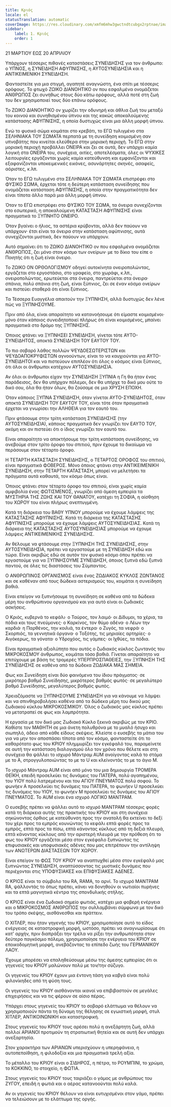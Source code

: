 ```yaml
---
title: Κριός
locale: el
statusTranslation: automatic
coverImage: https://res.cloudinary.com/xmfm6mhw3gwctndtcubgx2rptnae/image/upload/v1741354450/small_cover_tratado_esoterico_de_astrologia_hermetica_6210a35442.webp
sidebar:
    label: 1. Κριός
    order: 1
---
```

21 ΜΑΡΤΙΟΥ ΕΩΣ 20 ΑΠΡΙΛΙΟΥ

Υπάρχουν τέσσερις πιθανές καταστάσεις ΣΥΝΕΙΔΗΣΗΣ για τον άνθρωπο: ο ΥΠΝΟΣ, η ΣΥΝΕΙΔΗΣΗ ΑΦΥΠΝΙΣΗΣ, η ΑΥΤΟΣΥΝΕΙΔΗΣΙΑ και η ΑΝΤΙΚΕΙΜΕΝΙΚΗ ΣΥΝΕΙΔΗΣΗ.

Φανταστείτε για μια στιγμή, αγαπητέ αναγνώστη, ένα σπίτι με τέσσερις ορόφους. Το φτωχό ΖΩΙΚΟ ΔΙΑΝΟΗΤΙΚΟ ον που εσφαλμένα ονομάζεται ΑΝΘΡΩΠΟΣ ζει συνήθως στους δύο κάτω ορόφους, αλλά ποτέ στη ζωή του δεν χρησιμοποιεί τους δύο επάνω ορόφους.

Το ΖΩΙΚΟ ΔΙΑΝΟΗΤΙΚΟ ον χωρίζει την οδυνηρή και άθλια ζωή του μεταξύ του κοινού και συνηθισμένου ύπνου και της κακώς αποκαλούμενης κατάστασης ΑΦΥΠΝΙΣΗΣ, η οποία δυστυχώς είναι μια άλλη μορφή ύπνου.

Ενώ το φυσικό σώμα κοιμάται στο κρεβάτι, το ΕΓΩ τυλιγμένο στα ΣΕΛΗΝΙΑΚΑ ΤΟΥ ΣΩΜΑΤΑ περπατά με τη συνείδηση κοιμισμένη σαν υπνοβάτης που κινείται ελεύθερα στην μοριακή περιοχή. Το ΕΓΩ στην μοριακή περιοχή προβάλλει ΟΝΕΙΡΑ και ζει σε αυτά, δεν υπάρχει καμία λογική στα ΟΝΕΙΡΑ του, συνέχεια, αιτίες, αποτελέσματα, όλες οι ΨΥΧΙΚΕΣ λειτουργίες εργάζονται χωρίς καμία κατεύθυνση και εμφανίζονται και εξαφανίζονται υποκειμενικές εικόνες, ασυνάρτητες σκηνές, ασαφείς, αόριστες, κ.λπ.

Όταν το ΕΓΩ τυλιγμένο στα ΣΕΛΗΝΙΑΚΑ ΤΟΥ ΣΩΜΑΤΑ επιστρέφει στο ΦΥΣΙΚΟ ΣΩΜΑ, έρχεται τότε η δεύτερη κατάσταση συνείδησης που ονομάζεται κατάσταση ΑΦΥΠΝΙΣΗΣ, η οποία στην πραγματικότητα δεν είναι τίποτα άλλο παρά μια άλλη μορφή ύπνου.

Όταν το ΕΓΩ επιστρέφει στο ΦΥΣΙΚΟ ΤΟΥ ΣΩΜΑ, τα όνειρα συνεχίζονται στο εσωτερικό, η αποκαλούμενη ΚΑΤΑΣΤΑΣΗ ΑΦΥΠΝΙΣΗΣ είναι πραγματικά το ΞΥΠΝΗΤΟ ΟΝΕΙΡΟ.

Όταν βγαίνει ο ήλιος, τα αστέρια κρύβονται, αλλά δεν παύουν να υπάρχουν· έτσι είναι τα όνειρα στην κατάσταση αφύπνισης, αυτά συνεχίζονται μυστικά, δεν παύουν να υπάρχουν.

Αυτό σημαίνει ότι το ΖΩΙΚΟ ΔΙΑΝΟΗΤΙΚΟ ον που εσφαλμένα ονομάζεται ΑΝΘΡΩΠΟΣ, ζει μόνο στον κόσμο των ονείρων· με το δίκιο του είπε ο Ποιητής ότι η ζωή είναι όνειρο.

Το ΖΩΙΚΟ ΟΝ ΟΡΘΟΛΟΓΙΣΜΟΥ οδηγεί αυτοκίνητα ονειροπολώντας, εργάζεται στο εργοστάσιο, στο γραφείο, στο χωράφι, κ.λπ., ονειροπολώντας, ερωτεύεται στα όνειρα, παντρεύεται στα όνειρα· σπάνια, πολύ σπάνια στη ζωή, είναι ξύπνιος, ζει σε έναν κόσμο ονείρων και πιστεύει σταθερά ότι είναι ξύπνιος.

Τα Τέσσερα Ευαγγέλια απαιτούν την ΞΥΠΝΗΣΗ, αλλά δυστυχώς δεν λένε πώς να ΞΥΠΝΗΣΟΥΜΕ.

Πριν από όλα, είναι απαραίτητο να κατανοήσουμε ότι είμαστε κοιμισμένοι· μόνο όταν κάποιος συνειδητοποιεί πλήρως ότι είναι κοιμισμένος, μπαίνει πραγματικά στο δρόμο της ΞΥΠΝΗΣΗΣ.

Όποιος φτάνει να ΞΥΠΝΗΣΕΙ ΣΥΝΕΙΔΗΣΗ, γίνεται τότε ΑΥΤΟ-ΣΥΝΕΙΔΗΤΟΣ, αποκτά ΣΥΝΕΙΔΗΣΗ ΤΟΥ ΕΑΥΤΟΥ ΤΟΥ.

Το πιο σοβαρό λάθος πολλών ΨΕΥΔΟΕΣΩΤΕΡΙΣΤΩΝ και ΨΕΥΔΟΑΠΟΚΡΥΦΙΣΤΩΝ αγνοούντων, είναι το να καυχιούνται για ΑΥΤΟ-ΣΥΝΕΙΔΗΤΟΙ και να πιστεύουν επιπλέον ότι όλος ο κόσμος είναι ξύπνιος, ότι όλοι οι άνθρωποι κατέχουν ΑΥΤΟΣΥΝΕΙΔΗΣΙΑ.

Αν όλοι οι άνθρωποι είχαν την ΣΥΝΕΙΔΗΣΗ ΞΥΠΝΙΑ η Γη θα ήταν ένας παράδεισος, δεν θα υπήρχαν πόλεμοι, δεν θα υπήρχε το δικό μου ούτε το δικό σου, όλα θα ήταν όλων, θα ζούσαμε σε μια ΧΡΥΣΗ ΕΠΟΧΗ.

Όταν κάποιος ΞΥΠΝΑ ΣΥΝΕΙΔΗΣΗ, όταν γίνεται ΑΥΤΟ-ΣΥΝΕΙΔΗΤΟΣ, όταν αποκτά ΣΥΝΕΙΔΗΣΗ ΤΟΥ ΕΑΥΤΟΥ ΤΟΥ, είναι τότε όταν πραγματικά έρχεται να γνωρίσει την ΑΛΗΘΕΙΑ για τον εαυτό του.

Πριν φτάσουμε στην τρίτη κατάσταση ΣΥΝΕΙΔΗΣΗΣ (την ΑΥΤΟΣΥΝΕΙΔΗΣΙΑ), κάποιος πραγματικά δεν γνωρίζει τον ΕΑΥΤΟ ΤΟΥ, ακόμη και αν πιστεύει ότι ο ίδιος γνωρίζει τον εαυτό του.

Είναι απαραίτητο να αποκτήσουμε την τρίτη κατάσταση συνείδησης, να ανεβούμε στον τρίτο όροφο του σπιτιού, πριν έχουμε το δικαίωμα να περάσουμε στον τέταρτο όροφο.

Η ΤΕΤΑΡΤΗ ΚΑΤΑΣΤΑΣΗ ΣΥΝΕΙΔΗΣΗΣ, ο ΤΕΤΑΡΤΟΣ ΟΡΟΦΟΣ του σπιτιού, είναι πραγματικά ΦΟΒΕΡΟΣ. Μόνο όποιος φτάνει στην ΑΝΤΙΚΕΙΜΕΝΙΚΗ ΣΥΝΕΙΔΗΣΗ, στην ΤΕΤΑΡΤΗ ΚΑΤΑΣΤΑΣΗ, μπορεί να μελετήσει τα πράγματα αυτά καθαυτά, τον κόσμο όπως είναι.

Όποιος φτάνει στον τέταρτο όροφο του σπιτιού, είναι χωρίς καμία αμφιβολία ένας ΦΩΤΙΣΜΕΝΟΣ, γνωρίζει από άμεση εμπειρία τα ΜΥΣΤΗΡΙΑ ΤΗΣ ΖΩΗΣ ΚΑΙ ΤΟΥ ΘΑΝΑΤΟΥ, κατέχει τη ΣΟΦΙΑ, η αίσθηση του ΧΩΡΟΥ του είναι πλήρως ανεπτυγμένη.

Κατά τη διάρκεια του ΒΑΘΥ ΥΠΝΟΥ μπορούμε να έχουμε λάμψεις της ΚΑΤΑΣΤΑΣΗΣ ΑΦΥΠΝΙΣΗΣ. Κατά τη διάρκεια της ΚΑΤΑΣΤΑΣΗΣ ΑΦΥΠΝΙΣΗΣ μπορούμε να έχουμε λάμψεις ΑΥΤΟΣΥΝΕΙΔΗΣΙΑΣ. Κατά τη διάρκεια της ΚΑΤΑΣΤΑΣΗΣ ΑΥΤΟΣΥΝΕΙΔΗΣΙΑΣ μπορούμε να έχουμε λάμψεις ΑΝΤΙΚΕΙΜΕΝΙΚΗΣ ΣΥΝΕΙΔΗΣΗΣ.

Αν θέλουμε να φτάσουμε στην ΞΥΠΝΗΣΗ ΤΗΣ ΣΥΝΕΙΔΗΣΗΣ, στην ΑΥΤΟΣΥΝΕΙΔΗΣΙΑ, πρέπει να εργαστούμε με τη ΣΥΝΕΙΔΗΣΗ εδώ και τώρα. Είναι ακριβώς εδώ σε αυτόν τον φυσικό κόσμο όπου πρέπει να εργαστούμε για να ΞΥΠΝΗΣΟΥΜΕ ΣΥΝΕΙΔΗΣΗ, όποιος ξυπνά εδώ ξυπνά παντού, σε όλες τις διαστάσεις του Σύμπαντος.

Ο ΑΝΘΡΩΠΙΝΟΣ ΟΡΓΑΝΙΣΜΟΣ είναι ένας ΖΩΔΙΑΚΟΣ ΚΥΚΛΟΣ ΖΩΝΤΑΝΟΣ και σε καθέναν από τους δώδεκα αστερισμούς του, κοιμάται η συνείδηση βαθιά.

Είναι επείγον να ξυπνήσουμε τη συνείδηση σε καθένα από τα δώδεκα μέρη του ανθρώπινου οργανισμού και για αυτό είναι οι ζωδιακές ασκήσεις.

Ο Κριός, κυβερνά το κεφάλι· ο Ταύρος, τον λαιμό· οι Δίδυμοι, τα χέρια, τα πόδια και τους πνεύμονες· ο Καρκίνος, τον θύμο αδένα· ο Λέων την καρδιά· η Παρθένος, την κοιλιά, τα έντερα· ο Ζυγός, τα νεφρά· ο Σκορπιός, τα γεννητικά όργανα· ο Τοξότης, τις μηριαίες αρτηρίες· ο Αιγόκερως, τα γόνατα· ο Υδροχόος, τις γάμπες· οι Ιχθύες, τα πόδια.

Είναι πραγματικά αξιολύπητο που αυτός ο ζωδιακός κύκλος ζωντανός του ΜΙΚΡΟΚΟΣΜΟΥ άνθρωπος, κοιμάται τόσο βαθιά. Γίνεται απαραίτητο να επιτύχουμε με βάση τις τρομερές ΥΠΕΡΠΡΟΣΠΑΘΕΙΕΣ, την ΞΥΠΝΗΣΗ ΤΗΣ ΣΥΝΕΙΔΗΣΗΣ σε καθένα από τα δώδεκα ΖΩΔΙΑΚΑ ΜΑΣ ΣΗΜΕΙΑ.

Φως και Συνείδηση είναι δύο φαινόμενα του ίδιου πράγματος· σε μικρότερο βαθμό Συνείδησης, μικρότερος βαθμός φωτός· σε μεγαλύτερο βαθμό Συνείδησης, μεγαλύτερος βαθμός φωτός.

Χρειαζόμαστε να ΞΥΠΝΗΣΟΥΜΕ ΣΥΝΕΙΔΗΣΗ για να κάνουμε να λάμψει και να σπινθηροβολήσει καθένα από τα δώδεκα μέρη του δικού μας ζωδιακού κύκλου ΜΙΚΡΟΚΟΣΜΙΚΟΥ. Όλος ο ζωδιακός μας κύκλος πρέπει να μετατραπεί σε φως και λαμπρότητα.

Η εργασία με τον δικό μας Ζωδιακό Κύκλο ξεκινά ακριβώς με τον ΚΡΙΟ. Καθίστε τον ΜΑΘΗΤΗ σε μια άνετη πολυθρόνα με το μυαλό ήσυχο και σιωπηλό, άδειο από κάθε είδους σκέψεις. Κλείστε ο ευσεβής τα μάτια του για να μην τον αποσπάσει τίποτα από τον κόσμο, φανταστείτε ότι το καθαρότατο φως του ΚΡΙΟΥ πλημμυρίζει τον εγκέφαλό του, παραμείνετε σε αυτή την κατάσταση διαλογισμού όλο τον χρόνο που θέλετε και στη συνέχεια θα ψάλλει το ισχυρό Μάντραμ AUM ανοίγοντας καλά το στόμα με το A, στρογγυλοποιώντας το με το U και κλείνοντάς το με το άγιο M.

Το ισχυρό Μάντραμ AUM είναι από μόνο του μια δημιουργία ΤΡΟΜΕΡΑ ΘΕΪΚΗ, επειδή προσελκύει τις δυνάμεις του ΠΑΤΕΡΑ, πολύ αγαπημένου, του ΥΙΟΥ πολύ λατρεμένου και του ΑΓΙΟΥ ΠΝΕΥΜΑΤΟΣ πολύ σοφού. Το φωνήεν A προσελκύει τις δυνάμεις του ΠΑΤΕΡΑ, το φωνήεν U προσελκύει τις δυνάμεις του ΥΙΟΥ, το φωνήεν M προσελκύει τις δυνάμεις του ΑΓΙΟΥ ΠΝΕΥΜΑΤΟΣ. Το AUM είναι ένα ισχυρό ΛΟΓΙΚΟ ΜΑΝΤΡΑΜ.

Ο ευσεβής πρέπει να ψάλλει αυτό το ισχυρό ΜΑΝΤΡΑΜ τέσσερις φορές κατά τη διάρκεια αυτής της πρακτικής του ΚΡΙΟΥ και στη συνέχεια σηκώνοντας όρθιος με κατεύθυνση προς την ανατολή θα εκτείνει το δεξί του χέρι προς τα εμπρός κουνώντας το κεφάλι επτά φορές προς τα εμπρός, επτά προς τα πίσω, επτά κάνοντας κύκλους από τη δεξιά πλευρά, επτά κάνοντας κύκλους από την αριστερή πλευρά με την πρόθεση ότι το φως του ΚΡΙΟΥ εργάζεται μέσα στον εγκέφαλο ξυπνώντας τις επιφυσιακές και υποφυσιακές αδένες που μας επιτρέπουν την αντίληψη των ΑΝΩΤΕΡΩΝ ΔΙΑΣΤΑΣΕΩΝ ΤΟΥ ΧΩΡΟΥ.

Είναι επείγον το ΦΩΣ ΤΟΥ ΚΡΙΟΥ να αναπτυχθεί μέσα στον εγκέφαλό μας ξυπνώντας ΣΥΝΕΙΔΗΣΗ, αναπτύσσοντας τις μυστικές δυνάμεις που περιέχονται στις ΥΠΟΦΥΣΙΑΚΕΣ και ΕΠΙΦΥΣΙΑΚΕΣ ΑΔΕΝΕΣ.

Ο ΚΡΙΟΣ είναι το σύμβολο του RA, RAMA, το αρνί. Το ισχυρό ΜΑΝΤΡΑΜ RA, ψάλλοντάς το όπως πρέπει, κάνει να δονηθούν οι νωτιαίοι πυρήνες και τα επτά μαγνητικά κέντρα της σπονδυλικής στήλης.

Ο ΚΡΙΟΣ είναι ένα ζωδιακό σημείο φωτιάς, κατέχει μια φοβερή ενέργεια και ο ΜΙΚΡΟΚΟΣΜΟΣ ΑΝΘΡΩΠΟΣ την συλλαμβάνει σύμφωνα με τον δικό του τρόπο σκέψης, αισθάνεσθαι και πράττειν.

Ο ΧΙΤΛΕΡ, που ήταν γηγενής του ΚΡΙΟΥ, χρησιμοποίησε αυτό το είδος ενέργειας σε καταστροφική μορφή, ωστόσο, πρέπει να αναγνωρίσουμε ότι κατ' αρχήν, πριν διαπράξει την τρέλα να ρίξει την ανθρωπότητα στον δεύτερο παγκόσμιο πόλεμο, χρησιμοποίησε την ενέργεια του ΚΡΙΟΥ σε εποικοδομητική μορφή, ανεβάζοντας το επίπεδο ζωής του ΓΕΡΜΑΝΙΚΟΥ ΛΑΟΥ.

Έχουμε μπορέσει να επαληθεύσουμε μέσω της άμεσης εμπειρίας ότι οι γηγενείς του ΚΡΙΟΥ μαλώνουν πολύ με τον/την σύζυγο.

Οι γηγενείς του ΚΡΙΟΥ έχουν μια έντονη τάση για καβγά είναι πολύ φιλονίκηδες από τη φύση τους.

Οι γηγενείς του ΚΡΙΟΥ αισθάνονται ικανοί να επιβιβαστούν σε μεγάλες επιχειρήσεις και να τις φέρουν σε αίσιο πέρας.

Υπάρχει στους γηγενείς του ΚΡΙΟΥ το σοβαρό ελάττωμα να θέλουν να χρησιμοποιούν πάντα τη δύναμη της θέλησης σε εγωιστική μορφή, στυλ ΧΙΤΛΕΡ, ΑΝΤΙΚΟΙΝΩΝΙΚΗ και καταστροφική.

Στους γηγενείς του ΚΡΙΟΥ τους αρέσει πολύ η ανεξάρτητη ζωή, αλλά πολλοί ΑΡΙΑΝΟΙ προτιμούν τη στρατιωτική θητεία και σε αυτή δεν υπάρχει ανεξαρτησία.

Στον χαρακτήρα των ΑΡΙΑΝΩΝ υπερισχύουν η υπερηφάνεια, η αυτοπεποίθηση, η φιλοδοξία και μια πραγματικά τρελή αξία.

Το μέταλλο του ΚΡΙΟΥ είναι ο ΣΙΔΗΡΟΣ, η πέτρα, το ΡΟΥΜΠΙΝΙ, το χρώμα, το ΚΟΚΚΙΝΟ, το στοιχείο, η ΦΩΤΙΑ.

Στους γηγενείς του ΚΡΙΟΥ τους ταιριάζει ο γάμος με ανθρώπους του ΖΥΓΟΥ, επειδή η φωτιά και ο αέρας κατανοούνται πολύ καλά.

Αν οι γηγενείς του ΚΡΙΟΥ θέλουν να είναι ευτυχισμένοι στον γάμο, πρέπει να τελειώσουν με το ελάττωμα της οργής.

